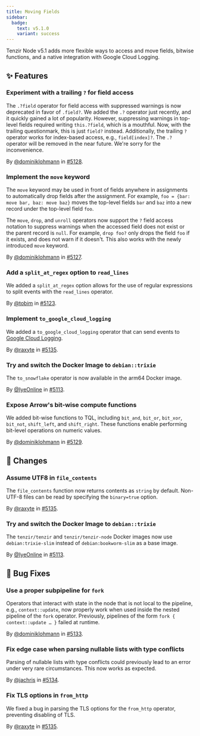 ```yaml
---
title: Moving Fields
sidebar:
  badge:
    text: v5.1.0
    variant: success
---
```


Tenzir Node v5.1 adds more flexible ways to access and move fields, bitwise
functions, and a native integration with Google Cloud Logging.

## ✨ Features

### Experiment with a trailing `?` for field access

The `.?field` operator for field access with suppressed warnings is now
deprecated in favor of `.field?`. We added the `.?` operator just recently, and
it quickly gained a lot of popularity. However, suppressing warnings in
top-level fields required writing `this.?field`, which is a mouthful. Now, with
the trailing questionmark, this is just `field?` instead. Additionally, the
trailing `?` operator works for index-based access, e.g., `field[index]?`. The
`.?` operator will be removed in the near future. We're sorry for the
inconvenience.

By [@dominiklohmann](https://github.com/dominiklohmann) in [#5128](https://github.com/tenzir/tenzir/pull/5128).

### Implement the `move` keyword

The `move` keyword may be used in front of fields anywhere in assignments to
automatically drop fields after the assignment. For example, `foo = {bar: move
bar, baz: move baz}` moves the top-level fields `bar` and `baz` into a new
record under the top-level field `foo`.

The `move`, `drop`, and `unroll` operators now support the `?` field access
notation to suppress warnings when the accessed field does not exist or the
parent record is `null`. For example, `drop foo?` only drops the field `foo` if
it exists, and does not warn if it doesn't. This also works with the newly
introduced `move` keyword.

By [@dominiklohmann](https://github.com/dominiklohmann) in [#5127](https://github.com/tenzir/tenzir/pull/5127).

### Add a `split_at_regex` option to `read_lines`

We added a `split_at_regex` option allows for the use of regular expressions to
split events with the `read_lines` operator.

By [@tobim](https://github.com/tobim) in [#5123](https://github.com/tenzir/tenzir/pull/5123).

### Implement `to_google_cloud_logging`

We added a `to_google_cloud_logging` operator that can send events to [Google
Cloud Logging](https://cloud.google.com/logging).

By [@raxyte](https://github.com/raxyte) in [#5135](https://github.com/tenzir/tenzir/pull/5135).

### Try and switch the Docker Image to `debian::trixie`

The `to_snowflake` operator is now available in the arm64 Docker image.

By [@IyeOnline](https://github.com/IyeOnline) in [#5113](https://github.com/tenzir/tenzir/pull/5113).

### Expose Arrow's bit-wise compute functions

We added bit-wise functions to TQL, including `bit_and`, `bit_or`, `bit_xor`,
`bit_not`, `shift_left`, and `shift_right`. These functions enable performing
bit-level operations on numeric values.

By [@dominiklohmann](https://github.com/dominiklohmann) in [#5129](https://github.com/tenzir/tenzir/pull/5129).

## 🔄 Changes

### Assume UTF8 in `file_contents`

The `file_contents` function now returns contents as `string` by default.
Non-UTF-8 files can be read by specifying the `binary=true` option.

By [@raxyte](https://github.com/raxyte) in [#5135](https://github.com/tenzir/tenzir/pull/5135).

### Try and switch the Docker Image to `debian::trixie`

The `tenzir/tenzir` and `tenzir/tenzir-node` Docker images now use
`debian:trixie-slim` instead of `debian:bookworm-slim` as a base image.

By [@IyeOnline](https://github.com/IyeOnline) in [#5113](https://github.com/tenzir/tenzir/pull/5113).

## 🐛 Bug Fixes

### Use a proper subpipeline for `fork`

Operators that interact with state in the node that is not local to the
pipeline, e.g., `context::update`, now properly work when used inside the nested
pipeline of the `fork` operator. Previously, pipelines of the form `fork {
context::update … }` failed at runtime.

By [@dominiklohmann](https://github.com/dominiklohmann) in [#5133](https://github.com/tenzir/tenzir/pull/5133).

### Fix edge case when parsing nullable lists with type conflicts

Parsing of nullable lists with type conflicts could previously lead to an error
under very rare circumstances. This now works as expected.

By [@jachris](https://github.com/jachris) in [#5134](https://github.com/tenzir/tenzir/pull/5134).

### Fix TLS options in `from_http`

We fixed a bug in parsing the TLS options for the `from_http` operator,
preventing disabling of TLS.

By [@raxyte](https://github.com/raxyte) in [#5135](https://github.com/tenzir/tenzir/pull/5135).

